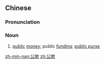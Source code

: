 ==Chinese==
{{zh-forms}}

===Pronunciation===
{{zh-pron
|m=gōngkuǎn
|cat=n
}}

===Noun===
{{zh-noun}}

# [[public]] [[money]]; public [[funding]]; [[public purse]]

[[zh-min-nan:公款]]
[[zh:公款]]